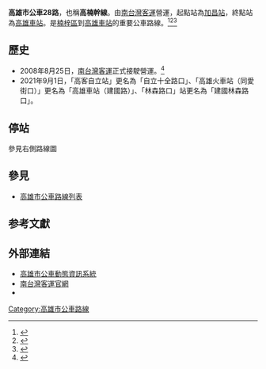 {{Infobox Bus Route
| image=[[File:南台灣客運_531-FP_20100124.jpg|240px]]
| number= 高雄市公車28路
| manager=[[高雄市政府|高雄市政府]]交通局
| operator= [[南台灣客運|南台灣客運]]
| length= 40.2公里
| time= 
| start= 加昌站
| via= [[楠梓加工區|楠梓加工區]]<br>[[楠梓加工區站|捷運楠梓加工區站]]<br>[[後勁站|後勁國中(捷運後勁站)]]<br>[[楠梓車站|楠梓車站]]<br>[[高雄市立新莊高級中學|新莊高中]]<br>[[榮民醫院|榮總]]<br>[[文藻外語大學|文藻外語大學]]<br>[[高醫|高醫]]<br>[[高雄中學|高雄中學]]
| end= [[高雄車站|高雄車站]]
| level=05:45－23:00
| frequency=  5－40分鐘一班
| Other_route=
| vehicle= [[File:標誌(小)mark(S).jpg|25px]]全線部分低底盤公車
| garage=
| Fare=  里程收費<ref>{{Cite web |url=http://udn.com/news/story/3/2183994 |title=高市公車里程段次計費 明年上路 |accessdate=2017-01-02 |archive-date=2017-01-02 |archive-url=https://web.archive.org/web/20170102173654/http://udn.com/news/story/3/2183994 |dead-url=no }}</ref>
| section_fare_1 = 
| section_fare_buffer_1 = 
| compete= 
| bgcolor= red
| fontcolor= white
}}
'''高雄市公車28路'''，也稱'''高楠幹線'''。由[[南台灣客運|南台灣客運]]營運，起點站為[[加昌站|加昌站]]，終點站為[[高雄車站|高雄車站]]。是[[楠梓區|楠梓區]]到[[高雄車站|高雄車站]]的重要公車路線。<ref>{{Cite web |url=http://www.stbus.com.tw/cityroute28.htm |title=南台灣客運28路路線圖 |accessdate=2015-09-23 |archive-date=2015-09-23 |archive-url=https://web.archive.org/web/20150923103939/http://www.stbus.com.tw/cityroute28.htm |dead-url=no }}</ref><ref name="tbkc">{{Cite web |url=http://www.tbkc.gov.tw/Files/service/2014CITYBUS.pdf |title=《2014年高雄市公車路線導覽手冊》，高雄市政府交通局出版，第37頁。 |access-date=2015-09-25 |archive-url=https://web.archive.org/web/20141210231014/http://www.tbkc.gov.tw/Files/service/2014CITYBUS.pdf |archive-date=2014-12-10 |dead-url=yes }}</ref><ref name="tbkc2">{{Cite web |url=http://www.tbkc.gov.tw/Files/service/2015CITYBUS.pdf |title=《2015年高雄市公車路線導覽手冊》，高雄市政府交通局出版，第47頁。 |access-date=2015-11-03 |archive-url=https://web.archive.org/web/20170816003520/http://www.tbkc.gov.tw/Files/service/2015CITYBUS.pdf |archive-date=2017-08-16 |dead-url=yes }}</ref>

==歷史==
* 2008年8月25日，[[南台灣客運|南台灣客運]]正式接駛營運。<ref>{{cite web|url=http://news.e2.com.tw/big5/2008-8/8478523.htm|language=zh-tw|title=市公車3路、16路及28路25日南台灣客運正式接駛|publisher=壹凸新聞|date=2008-08-23|accessdate=2008-08-23|archive-date=2022-03-28|archive-url=https://web.archive.org/web/20220328055949/http://news.e2.com.tw/big5/2008-8/8478523.htm|dead-url=no}}</ref>
* 2021年9月1日，「高客自立站」更名為「自立十全路口」、「高雄火車站（同愛街口）」更名為「高雄車站（建國路）」、「林森路口」站更名為「建國林森路口」。

== 停站 ==
參見右側路線圖
{{BS-map
|title=高雄市公車28路站牌
|legend=0
|lua=1
|collapse = 
|map=
KBHFa~~加昌站
BHF~~ 加昌國小
BHF~~ 壽民路
BHF~~ 外環西路
BHF~~ 楠梓加工區
BHF~~ {{rint|tw|kmrt}}捷運楠梓加工區站
BHF~~ {{rint|tw|kmrt}}東門入口
BHF~~ 加昌路
BHF~~ {{rint|tw|kmrt}}後勁國小（捷運後勁站）
BHF~~ {{rint|tw|kmrt}}後勁國中（捷運後勁站）
BHF(L)g~~ 健仁醫院
BHF~~ 楠陽國小
BHF~~ 建楠路口
BHF~~ 楠梓農會
BHF~~ 楠梓派出所（楠梓路）
BHF~~ 慈雲寺（楠梓區公所）
BHF~~ {{rint|tw|tra}}楠梓火車站
BHF~~ 楠梓陸橋
uBHF~~ 金屬中心
uBHF~~ 稔田里
uBHF~~ 中華社區
uBHF~~ 水管路口（高楠公路）
uBHF~~ 半屏山（高楠路）
uBHF~~ 台灣時報
uBHF~~ 高楠村
uBHF~~ 福檳社區
uBHF~~ 榮佑路
BHF~~ 榮總側門
BHF~~ 獅湖國小（鼎中路）
BHF~~ 文藻外語大學（鼎中路）
BHF~~ 鼎中路（天祥一路口）
BHF~~ 天祥一路
BHF~~ 民族裕誠路口
BHF~~ 民族路（明誠路口）
BHF~~ 民族大順路口
BHF~~ 隆峰寺
BHF~~ 灣仔內（三民）
BHF~~ 果菜公司
BHF~~ 愛國國小
BHF~~ 高醫（十全路）
BHF~~ 三民國中
BHF~~ 三民公園（博愛路口）
BHF~~ 天津街口
BHF~~ 十全國小
BHF~~ 自立十全路口
BHF~~ 遼寧街口（自立路）
BHF~~ 臺鐵三塊厝站（自立路）
BHF~~ 高雄中學
BHF~~ {{rint|tw|tra}}{{rint|tw|kmrt}}高雄車站（建國路）
KBHFe~~ {{rint|tw|tra}}{{rint|tw|kmrt}}建國林森路口
}}

==參見==
*[[高雄市公車路線列表|高雄市公車路線列表]]

==参考文獻==
{{reflist}}

==外部連結==
* [https://ibus.tbkc.gov.tw/ibus/ 高雄市公車動態資訊系統] {{Wayback|url=https://ibus.tbkc.gov.tw/ibus/ |date=20210525024307 }}
* [http://www.stbus.com.tw/ 南台灣客運官網] {{Wayback|url=http://www.stbus.com.tw/ |date=20131006152923 }} 
*{{facebook|tbkcdream|轉動高雄青春夢}}

{{高雄市公車}}

[[Category:高雄市公車路線|Category:高雄市公車路線]]